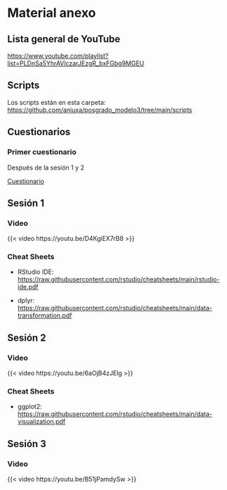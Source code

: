# Material anexo {.unnumbered}

## Lista general de YouTube

<https://www.youtube.com/playlist?list=PLDnSa5YhrAVlczarJEzgR_bxFGbg9MGEU>

## Scripts

Los scripts están en esta carpeta: <https://github.com/aniuxa/posgrado_modelo3/tree/main/scripts>

## Cuestionarios

### Primer cuestionario

Después de la sesión 1 y 2

[Cuestionario](https://forms.gle/EQnP9SvpWoTWLRm86)

## Sesión 1

### Video

{{< video https://youtu.be/D4KgiEX7rB8 >}}

### Cheat Sheets

-   RStudio IDE: <https://raw.githubusercontent.com/rstudio/cheatsheets/main/rstudio-ide.pdf>

-   dplyr: <https://raw.githubusercontent.com/rstudio/cheatsheets/main/data-transformation.pdf>

## Sesión 2

### Video

{{< video https://youtu.be/6aOjB4zJElg >}}

### Cheat Sheets

-   ggplot2: <https://raw.githubusercontent.com/rstudio/cheatsheets/main/data-visualization.pdf>

## Sesión 3

### Video

{{< video https://youtu.be/B51jPamdySw >}}

